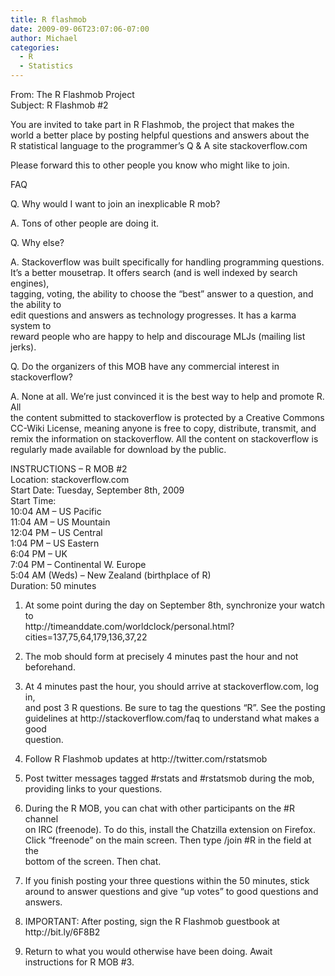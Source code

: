 ```yaml
---
title: R flashmob
date: 2009-09-06T23:07:06-07:00
author: Michael
categories:
  - R
  - Statistics
---
```

From: The R Flashmob Project  
Subject: R Flashmob #2

You are invited to take part in R Flashmob, the project that makes the  
world a better place by posting helpful questions and answers about the  
R statistical language to the programmer’s Q & A site stackoverflow.com

Please forward this to other people you know who might like to join.

FAQ

Q. Why would I want to join an inexplicable R mob?

A. Tons of other people are doing it.

Q. Why else?

A. Stackoverflow was built specifically for handling programming questions.  
It’s a better mousetrap. It offers search (and is well indexed by search engines),  
tagging, voting, the ability to choose the “best” answer to a question, and the ability to  
edit questions and answers as technology progresses. It has a karma system to  
reward people who are happy to help and discourage MLJs (mailing list jerks).

Q. Do the organizers of this MOB have any commercial interest in stackoverflow?

A. None at all. We’re just convinced it is the best way to help and promote R. All  
the content submitted to stackoverflow is protected by a Creative Commons  
CC-Wiki License, meaning anyone is free to copy, distribute, transmit, and  
remix the information on stackoverflow. All the content on stackoverflow is  
regularly made available for download by the public.

INSTRUCTIONS – R MOB #2  
Location: stackoverflow.com  
Start Date: Tuesday, September 8th, 2009  
Start Time:  
10:04 AM – US Pacific  
11:04 AM – US Mountain  
12:04 PM – US Central  
1:04 PM – US Eastern  
6:04 PM – UK  
7:04 PM – Continental W. Europe  
5:04 AM (Weds) – New Zealand (birthplace of R)  
Duration: 50 minutes

(1) At some point during the day on September 8th, synchronize your watch to  
http://timeanddate.com/worldclock/personal.html?cities=137,75,64,179,136,37,22

(2) The mob should form at precisely 4 minutes past the hour and not beforehand.

(3) At 4 minutes past the hour, you should arrive at stackoverflow.com, log in,  
and post 3 R questions. Be sure to tag the questions “R”. See the posting  
guidelines at http://stackoverflow.com/faq to understand what makes a good  
question.

(4) Follow R Flashmob updates at http://twitter.com/rstatsmob

(5) Post twitter messages tagged #rstats and #rstatsmob during the mob,  
providing links to your questions.

(6) During the R MOB, you can chat with other participants on the #R channel  
on IRC (freenode). To do this, install the Chatzilla extension on Firefox.  
Click “freenode” on the main screen. Then type /join #R in the field at the  
bottom of the screen. Then chat.

(7) If you finish posting your three questions within the 50 minutes, stick  
around to answer questions and give “up votes” to good questions and answers.

(8) IMPORTANT: After posting, sign the R Flashmob guestbook at  
http://bit.ly/6F8B2

(9) Return to what you would otherwise have been doing. Await  
instructions for R MOB #3.